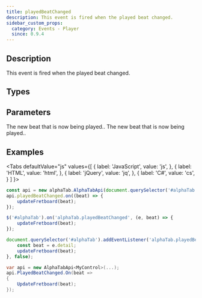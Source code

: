```yaml
---
title: playedBeatChanged
description: This event is fired when the played beat changed.
sidebar_custom_props:
  category: Events - Player
  since: 0.9.4
---
```


<SinceBadge since="0.9.4" />


## Description
This event is fired when the played beat changed.

<EventDescription metadata={metadata} />

## Types

<TypeTable>
    <TypeRow type="js" name="function(beat)" />    
    <TypeRow type="net" name="Action<AlphaTab.Model.Beat>" />    
</TypeTable>

## Parameters

<ParameterTable>
    <ParameterRow platform="js" name="beat" type="alphaTab.model.Beat">
        The new beat that is now being played.. 
    </ParameterRow>    
    <ParameterRow platform="net" name="beat" type="AlphaTab.Model.Beat">
        The new beat that is now being played.. 
    </ParameterRow>
</ParameterTable>

## Examples

<Tabs
  defaultValue="js"
  values={[
    { label: 'JavaScript', value: 'js', },
    { label: 'HTML', value: 'html', },
    { label: 'jQuery', value: 'jq', },
    { label: 'C#', value: 'cs', }
  ]
}>
<TabItem value="js">

```js
const api = new alphaTab.AlphaTabApi(document.querySelector('#alphaTab'));
api.playedBeatChanged.on((beat) => {
    updateFretboard(beat);
});
```

</TabItem>
<TabItem value="jq">

```js
$('#alphaTab').on('alphaTab.playedBeatChanged', (e, beat) => {
    updateFretboard(beat);
});
```

</TabItem>
<TabItem value="html">

```js
document.querySelector('#alphaTab').addEventListener('alphaTab.playedBeatChanged', (e) => {
    const beat = e.detail;
    updateFretboard(beat);
}, false);
```

</TabItem>
<TabItem value="cs">

```cs
var api = new AlphaTabApi<MyControl>(...);
api.PlayedBeatChanged.On(beat => 
{
    UpdateFretboard(beat);
});
```

</TabItem>
</Tabs>